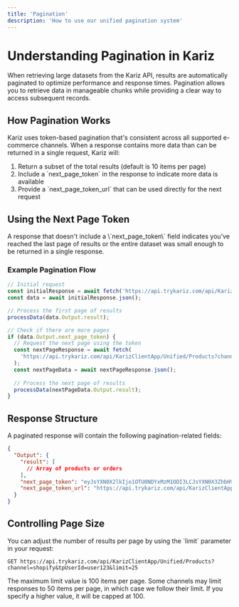 ```yaml
---
title: 'Pagination'
description: 'How to use our unified pagination system'
---
```


# Understanding Pagination in Kariz

When retrieving large datasets from the Kariz API, results are automatically paginated to optimize performance and response times. Pagination allows you to retrieve data in manageable chunks while providing a clear way to access subsequent records.

## How Pagination Works

Kariz uses token-based pagination that's consistent across all supported e-commerce channels. When a response contains more data than can be returned in a single request, Kariz will:

1. Return a subset of the total results (default is 10 items per page)
2. Include a \`next_page_token\` in the response to indicate more data is available
3. Provide a \`next_page_token_url\` that can be used directly for the next request

## Using the Next Page Token

<Note>
A response that doesn't include a \`next_page_token\` field indicates you've reached the last page of results or the entire dataset was small enough to be returned in a single response.
</Note>

### Example Pagination Flow

```javascript
// Initial request
const initialResponse = await fetch('https://api.trykariz.com/api/KarizClientApp/Unified/Products?channel=shopify&tpUserId=user123');
const data = await initialResponse.json();

// Process the first page of results
processData(data.Output.result);

// Check if there are more pages
if (data.Output.next_page_token) {
  // Request the next page using the token
  const nextPageResponse = await fetch(
    'https://api.trykariz.com/api/KarizClientApp/Unified/Products?channel=shopify&tpUserId=user123&next_page_token=' + data.Output.next_page_token
  );
  const nextPageData = await nextPageResponse.json();
  
  // Process the next page of results
  processData(nextPageData.Output.result);
}
```

## Response Structure

A paginated response will contain the following pagination-related fields:

```json
{
  "Output": {
    "result": [
      // Array of products or orders
    ],
    "next_page_token": "eyJsYXN0X2lkIjo1OTU0NDYxMzM1ODI3LCJsYXN0X3ZhbHVlIjoiMjAyNC0wOS0xMyAxNDo0NzoxMy4xNDAwNTEiLCJkaXJlY3Rpb24iOiJuZXh0In0",
    "next_page_token_url": "https://api.trykariz.com/api/KarizClientApp/Unified/Products?channel=shopify&tpUserId=user123&next_page_token=eyJsYXN0X2lkIjo1OTU0NDYxMzM1ODI3LCJsYXN0X3ZhbHVlIjoiMjAyNC0wOS0xMyAxNDo0NzoxMy4xNDAwNTEiLCJkaXJlY3Rpb24iOiJuZXh0In0"
  }
}
```

## Controlling Page Size

You can adjust the number of results per page by using the \`limit\` parameter in your request:

```
GET https://api.trykariz.com/api/KarizClientApp/Unified/Products?channel=shopify&tpUserId=user123&limit=25
```

<Note>
The maximum limit value is 100 items per page. Some channels may limit responses to 50 items per page, in which case we follow their limit. If you specify a higher value, it will be capped at 100.
</Note>